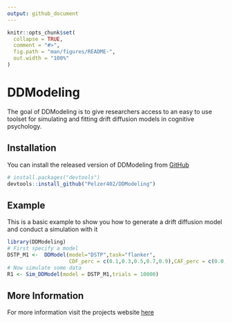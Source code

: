 ```yaml
---
output: github_document
---
```


<!-- README.md is generated from README.Rmd. Please edit that file -->

```r
knitr::opts_chunk$set(
  collapse = TRUE,
  comment = "#>",
  fig.path = "man/figures/README-",
  out.width = "100%"
)
```

# DDModeling

<!-- badges: start -->
<!-- badges: end -->

The goal of DDModeling is to give researchers access to an easy to use toolset for simulating and fitting drift diffusion models in cognitive psychology.

## Installation

You can install the released version of DDModeling from [GitHub](https://github.com/)

``` r
# install.packages("devtools")
devtools::install_github("Pelzer402/DDModeling")
```
## Example

This is a basic example to show you how to generate a drift diffusion model and conduct a simulation with it

```r
library(DDModeling)
# First specify a model
DSTP_M1 <-  DDModel(model="DSTP",task="flanker",
                    CDF_perc = c(0.1,0.3,0.5,0.7,0.9),CAF_perc = c(0.0,0.2,0.4,0.6,0.8,1.0))
# Now simulate some data
R1 <- Sim_DDModel(model = DSTP_M1,trials = 10000)
```

## More Information
For more information visit the projects website [here](https://pelzer402.github.io/DDModeling/)
